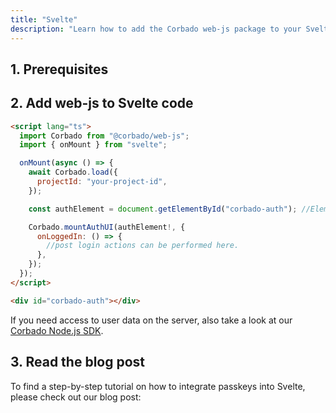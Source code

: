 ```yaml
---
title: "Svelte"
description: "Learn how to add the Corbado web-js package to your Svelte or SvelteKit application."
---
```



## 1. Prerequisites

<Prerequisites />

## 2. Add web-js to Svelte code

```html +page.svelte
<script lang="ts">
  import Corbado from "@corbado/web-js";
  import { onMount } from "svelte";

  onMount(async () => {
    await Corbado.load({
      projectId: "your-project-id",
    });

    const authElement = document.getElementById("corbado-auth"); //Element where you want to render CorbadoAuth UI

    Corbado.mountAuthUI(authElement!, {
      onLoggedIn: () => {
        //post login actions can be performed here.
      },
    });
  });
</script>

<div id="corbado-auth"></div>
```

If you need access to user data on the server, also take a look at our [Corbado Node.js SDK](/backend-integration/node-js-sdk).

## 3. Read the blog post

To find a step-by-step tutorial on how to integrate passkeys into Svelte, please check out our blog post:

<Card href="https://www.corbado.com/blog/svelte-passkeys">
  <Blogpost title="Building a Svelte Passkey Login" />
</Card>
